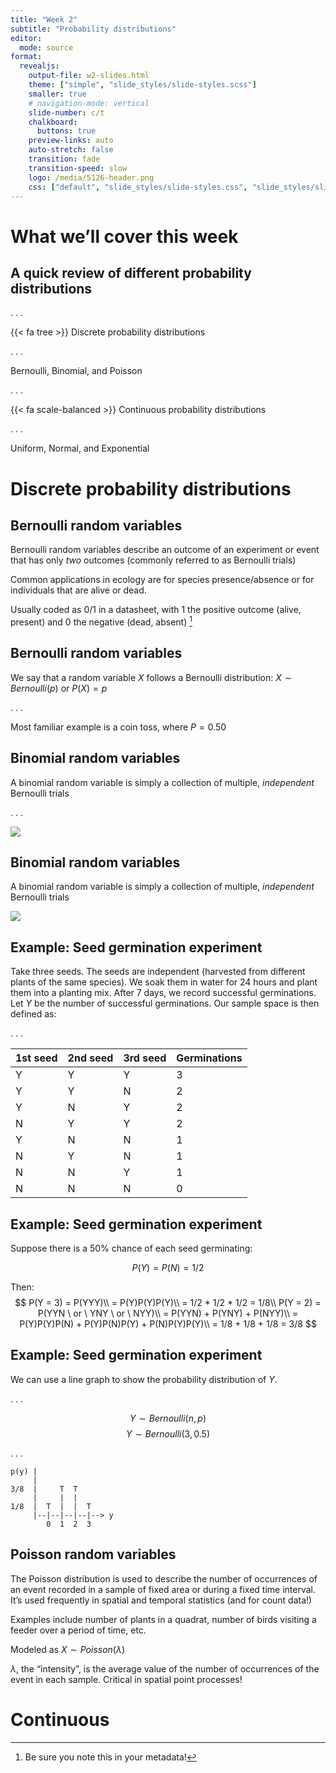 ```yaml
---
title: "Week 2"
subtitle: "Probability distributions"
editor:
  mode: source
format:
  revealjs: 
    output-file: w2-slides.html
    theme: ["simple", "slide_styles/slide-styles.scss"]
    smaller: true
    # navigation-mode: vertical
    slide-number: c/t
    chalkboard: 
      buttons: true
    preview-links: auto
    auto-stretch: false
    transition: fade
    transition-speed: slow
    logo: /media/5126-header.png
    css: ["default", "slide_styles/slide-styles.css", "slide_styles/slide-styles.scss"]
---
```



# What we'll cover this week

## A quick review of different probability distributions

. . .

::: box-1-list
[{{< fa tree >}}]{.margin-1} Discrete probability distributions
:::

. . . 

[<i class="fa-solid fa-turn-up fa-rotate-90"></i> Bernoulli, Binomial, and Poisson]{.indented-text}

. . .

::: box-1-list
[{{< fa scale-balanced >}}]{.margin-1} Continuous probability distributions
:::

. . . 

[<i class="fa-solid fa-turn-up fa-rotate-90"></i> Uniform, Normal, and Exponential]{.indented-text}

# Discrete probability distributions

## Bernoulli random variables
::: box-6-list
Bernoulli random variables describe an outcome of an experiment or event that has only *two* outcomes (commonly referred to as Bernoulli trials)
:::

::: indented-text
<i class="fa-solid fa-turn-up fa-rotate-90"></i> Common applications in ecology are for species presence/absence or for individuals that are alive or dead. 
:::

::: indented-text
<i class="fa-solid fa-turn-up fa-rotate-90"></i> Usually coded as 0/1 in a datasheet, with 1 the positive outcome (alive, present) and 0 the negative (dead, absent) [^1] 
:::

[^1]: Be sure you note this in your metadata!

## Bernoulli random variables
::: box-6-list
We say that a random variable $X$ follows a Bernoulli distribution: $X \sim Bernoulli(p)$ or $P(X) = p$
:::

. . . 

::: indented-text
<i class="fa-solid fa-turn-up fa-rotate-90"></i> Most familiar example is a coin toss, where $P = 0.50$
:::

## Binomial random variables
::: box-6-list
A binomial random variable is simply a collection of multiple, *independent* Bernoulli trials
:::

. . . 

![](slide_media/w2/bernoulli_rv.png)


## Binomial random variables
::: box-6-list
A binomial random variable is simply a collection of multiple, *independent* Bernoulli trials
:::

![](slide_media/w2/binomial_rv.png)

## Example: Seed germination experiment

Take three seeds. The seeds are independent (harvested from different plants of the same species). We soak them in water for 24 hours and plant them into a planting mix. After 7 days, we record successful germinations. Let $Y$ be the number of successful germinations. Our sample space is then defined as:

. . . 

| 1st seed | 2nd seed | 3rd seed | Germinations |
|----------|----------|----------|--------------|
| Y        | Y        | Y        | 3            |
| Y        | Y        | N        | 2            |
| Y        | N        | Y        | 2            |
| N        | Y        | Y        | 2            |
| Y        | N        | N        | 1            |
| N        | Y        | N        | 1            |
| N        | N        | Y        | 1            |
| N        | N        | N        | 0            |

## Example: Seed germination experiment

Suppose there is a 50% chance of each seed germinating: 

$$
P(Y) = P(N) = 1/2
$$

Then:
$$ 
P(Y = 3) = P(YYY)\\
         = P(Y)P(Y)P(Y)\\
         = 1/2 * 1/2 * 1/2 = 1/8\\
P(Y = 2) = P(YYN \ or \ YNY \ or \ NYY)\\
         = P(YYN) + P(YNY) + P(NYY)\\
         = P(Y)P(Y)P(N) + P(Y)P(N)P(Y) + P(N)P(Y)P(Y)\\
         = 1/8 + 1/8 + 1/8 = 3/8
$$

## Example: Seed germination experiment

We can use a line graph to show the probability distribution of $Y$.

. . . 

$$Y \sim Bernoulli(n, p)$$
$$Y \sim Bernoulli(3, 0.5)$$

. . .

::: center-x
``` 
p(y) |
     |
3/8  |     T  T
     |     |  |
1/8  |  T  |  |  T
     |--|--|--|--|--> y
        0  1  2  3
```
:::

## Poisson random variables
::: box-6-list
The [Poisson distribution]{.highlight-tomato} is used to describe the number of occurrences of an event recorded in a sample of fixed area or during a fixed time interval. It's used frequently in spatial and temporal statistics (and for count data!)
:::

::: indented-text
<i class="fa-solid fa-turn-up fa-rotate-90"></i> Examples include number of plants in a quadrat, number of birds visiting a feeder over a period of time, etc.
:::

::: indented-text
<i class="fa-solid fa-turn-up fa-rotate-90"></i> Modeled as $X \sim Poisson(\lambda)$
:::

::: indented-text
<i class="fa-solid fa-turn-up fa-rotate-90"></i> $\lambda$, the "intensity", is the average value of the number of occurrences of the event in each sample. Critical in spatial point processes!
:::

# Continuous 